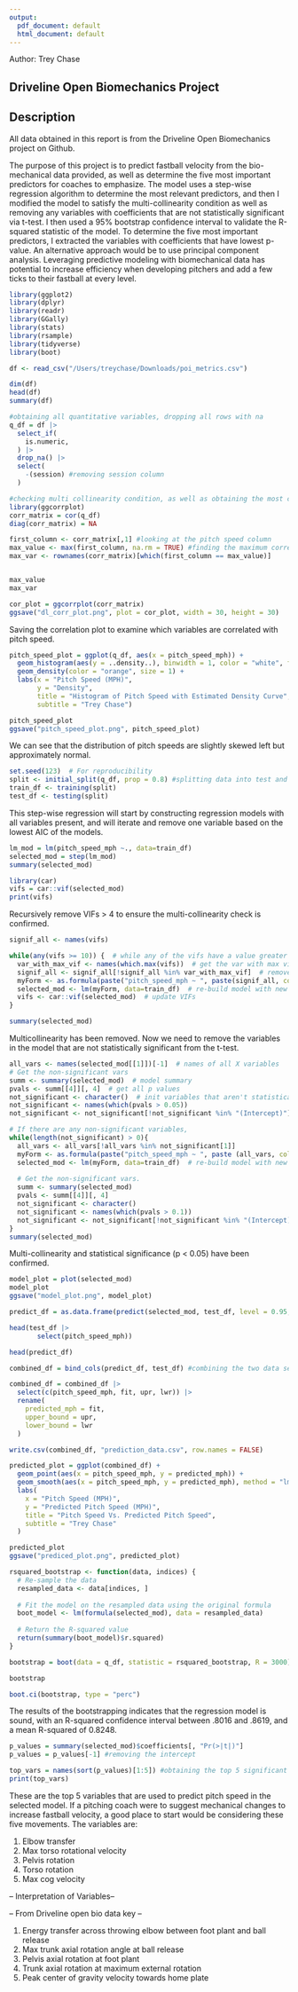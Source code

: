 ```yaml
---
output:
  pdf_document: default
  html_document: default
---
```

Author: Trey Chase


## Driveline Open Biomechanics Project


## Description

All data obtained in this report is from the Driveline Open Biomechanics project on Github. 

The purpose of this project is to predict fastball velocity from the bio-mechanical data provided, as well as determine the five most important predictors for coaches to emphasize. The model uses a step-wise regression algorithm to determine the most relevant predictors, and then I modified the model to satisfy the multi-collinearity condition as well as removing any variables with coefficients that are not statistically significant via t-test. I then used a 95% bootstrap confidence interval to validate the R-squared statistic of the model. To determine the five most important predictors, I extracted the variables with coefficients that have lowest p-value. An alternative approach would be to use principal component analysis. Leveraging predictive modeling with biomechanical data has potential to increase efficiency when developing pitchers and add a few ticks to their fastball at every level.


```r
library(ggplot2)
library(dplyr)
library(readr)
library(GGally)
library(stats)
library(rsample)
library(tidyverse)
library(boot)
```


```r
df <- read_csv("/Users/treychase/Downloads/poi_metrics.csv")
```
```r
dim(df)
head(df)
summary(df)
```

```r
#obtaining all quantitative variables, dropping all rows with na
q_df = df |>
  select_if(
    is.numeric, 
  ) |>
  drop_na() |>
  select(
    -(session) #removing session column
  )
```


```r
#checking multi collinearity condition, as well as obtaining the most correlated value with pitch speed
library(ggcorrplot)
corr_matrix = cor(q_df)
diag(corr_matrix) = NA

first_column <- corr_matrix[,1] #looking at the pitch speed column
max_value <- max(first_column, na.rm = TRUE) #finding the maximum correlated variable with pitch speed
max_var <- rownames(corr_matrix)[which(first_column == max_value)]


max_value
max_var
```

```r
cor_plot = ggcorrplot(corr_matrix) 
ggsave("dl_corr_plot.png", plot = cor_plot, width = 30, height = 30)
```
Saving the correlation plot to examine which variables are correlated with pitch speed.

```r
pitch_speed_plot = ggplot(q_df, aes(x = pitch_speed_mph)) +
  geom_histogram(aes(y = ..density..), binwidth = 1, color = "white", fill = "blue", alpha = 0.7) +
  geom_density(color = "orange", size = 1) +
  labs(x = "Pitch Speed (MPH)",
       y = "Density",
       title = "Histogram of Pitch Speed with Estimated Density Curve",
       subtitle = "Trey Chase")

pitch_speed_plot
ggsave("pitch_speed_plot.png", pitch_speed_plot)
```

We can see that the distribution of pitch speeds are slightly skewed left but approximately normal.


```r
set.seed(123)  # For reproducibility
split <- initial_split(q_df, prop = 0.8) #splitting data into test and training data, looking for an 80/20 ratio
train_df <- training(split)
test_df <- testing(split)
```

This step-wise regression will start by constructing regression models with all variables present, and will iterate and remove one variable based on the lowest AIC of the models.

```r
lm_mod = lm(pitch_speed_mph ~., data=train_df)
selected_mod = step(lm_mod)
summary(selected_mod)
```
```r
library(car)
vifs = car::vif(selected_mod)
print(vifs)
```


Recursively remove VIFs > 4 to ensure the multi-collinearity check is confirmed.

```r
signif_all <- names(vifs)

while(any(vifs >= 10)) {  # while any of the vifs have a value greater than 10
  var_with_max_vif <- names(which.max(vifs))  # get the var with max vif
  signif_all <- signif_all[!signif_all %in% var_with_max_vif]  # remove
  myForm <- as.formula(paste("pitch_speed_mph ~ ", paste(signif_all, collapse=" + "), sep=""))  # new formula
  selected_mod <- lm(myForm, data=train_df)  # re-build model with new formula
  vifs <- car::vif(selected_mod)  # update VIFs
}

summary(selected_mod)

```

Multicollinearity has been removed. Now we need to remove the variables in the model that are not statistically significant from the t-test.

```r
all_vars <- names(selected_mod[[1]])[-1]  # names of all X variables
# Get the non-significant vars
summ <- summary(selected_mod)  # model summary
pvals <- summ[[4]][, 4]  # get all p values
not_significant <- character()  # init variables that aren't statistically significant
not_significant <- names(which(pvals > 0.05))
not_significant <- not_significant[!not_significant %in% "(Intercept)"]  # remove 'intercept'. Optional!

# If there are any non-significant variables, 
while(length(not_significant) > 0){
  all_vars <- all_vars[!all_vars %in% not_significant[1]]
  myForm <- as.formula(paste("pitch_speed_mph ~ ", paste (all_vars, collapse=" + "), sep=""))  # new formula
  selected_mod <- lm(myForm, data=train_df)  # re-build model with new formula
  
  # Get the non-significant vars.
  summ <- summary(selected_mod)
  pvals <- summ[[4]][, 4]
  not_significant <- character()
  not_significant <- names(which(pvals > 0.1))
  not_significant <- not_significant[!not_significant %in% "(Intercept)"]
}
summary(selected_mod)
```

Multi-collinearity and statistical significance (p < 0.05) have been confirmed.


```r
model_plot = plot(selected_mod)
model_plot
ggsave("model_plot.png", model_plot)
```


```r
predict_df = as.data.frame(predict(selected_mod, test_df, level = 0.95, interval = "predict"))
```


```r
head(test_df |>
       select(pitch_speed_mph))

head(predict_df)

combined_df = bind_cols(predict_df, test_df) #combining the two data sets together by observation number

combined_df = combined_df |>
  select(c(pitch_speed_mph, fit, upr, lwr)) |>
  rename(
    predicted_mph = fit,
    upper_bound = upr,
    lower_bound = lwr
  )

write.csv(combined_df, "prediction_data.csv", row.names = FALSE)
```
```r
predicted_plot = ggplot(combined_df) +
  geom_point(aes(x = pitch_speed_mph, y = predicted_mph)) +
  geom_smooth(aes(x = pitch_speed_mph, y = predicted_mph), method = "lm", formula = y ~ x, se = FALSE) +
  labs(
    x = "Pitch Speed (MPH)",
    y = "Predicted Pitch Speed (MPH)",
    title = "Pitch Speed Vs. Predicted Pitch Speed",
    subtitle = "Trey Chase"
  )

predicted_plot
ggsave("prediced_plot.png", predicted_plot)
```


```r
rsquared_bootstrap <- function(data, indices) {
  # Re-sample the data
  resampled_data <- data[indices, ]
  
  # Fit the model on the resampled data using the original formula
  boot_model <- lm(formula(selected_mod), data = resampled_data)
  
  # Return the R-squared value
  return(summary(boot_model)$r.squared)
}

bootstrap = boot(data = q_df, statistic = rsquared_bootstrap, R = 3000) #generating the R^2 bootstrap samples

bootstrap

boot.ci(bootstrap, type = "perc")
```


The results of the bootstrapping indicates that the regression model is sound, with an R-squared confidence interval between .8016 and .8619, and a mean R-squared of 0.8248. 

```r
p_values = summary(selected_mod)$coefficients[, "Pr(>|t|)"]
p_values = p_values[-1] #removing the intercept

top_vars = names(sort(p_values)[1:5]) #obtaining the top 5 significant variables
print(top_vars)
```


These are the top 5 variables that are used to predict pitch speed in the selected model. If a pitching coach were to suggest mechanical changes to increase fastball velocity, a good place to start would be considering these five movements. The variables are:

1. Elbow transfer
2. Max torso rotational velocity
3. Pelvis rotation 
4. Torso rotation
5. Max cog velocity

-- Interpretation of Variables--

-- From Driveline open bio data key --

1. Energy transfer across throwing elbow between foot plant and ball release
2. Max trunk axial rotation angle at ball release
3. Pelvis axial rotation at foot plant
4. Trunk axial rotation at maximum external rotation
5. Peak center of gravity velocity towards home plate




